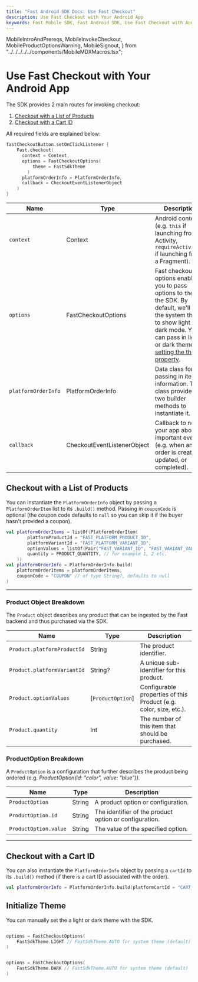 ```yaml
---
title: "Fast Android SDK Docs: Use Fast Checkout"
description: Use Fast Checkout with Your Android App
keywords: Fast Mobile SDK, Fast Android SDK, Use Fast Checkout with Android
---
```


  MobileIntroAndPrereqs,
  MobileInvokeCheckout,
  MobileProductOptionsWarning,
  MobileSignout,
} from "../../../../../components/MobileMDXMacros.tsx";

# Use Fast Checkout with Your Android App

<MobileInvokeCheckout
  sdkModuleName="fast-android"
  actionType="listener"
  actionName="fastCheckoutButton"
/>

The SDK provides 2 main routes for invoking checkout:

1. [Checkout with a List of Products](#checkout-with-a-list-of-products)
2. [Checkout with a Cart ID](#checkout-with-a-cart-id)

All required fields are explained below:

```kotlin
fastCheckoutButton.setOnClickListener {
	Fast.checkout(
	  context = Context,
	  options = FastCheckoutOptions(
		  theme = FastSdkTheme
		)
	  platformOrderInfo = PlatformOrderInfo,
	  callback = CheckoutEventListenerObject
	)
}
```

| Name                | Type                        | Description                                                                                                                                                                                                                     |
| ------------------- | --------------------------- | ------------------------------------------------------------------------------------------------------------------------------------------------------------------------------------------------------------------------------- |
| `context`           | Context                     | Android context (e.g. `this` if launching from an Activity, `requireActivity()` if launching from a Fragment).                                                                                                                  |
| `options`           | FastCheckoutOptions         | Fast checkout options enable you to pass options to `theme` the SDK. By default, we'll use the system theme to show light or dark mode. You can pass in light or dark theme by [setting the theme property](#initialize-theme). |
| `platformOrderInfo` | PlatformOrderInfo           | Data class for passing in item information. The class provides two builder methods to instantiate it.                                                                                                                           |
| `callback`          | CheckoutEventListenerObject | Callback to notify your app about important events (e.g. when an order is created, updated, or completed).                                                                                                                      |

## Checkout with a List of Products

You can instantiate the `PlatformOrderInfo` object by passing a `PlatformOrderItem` list to its `.build()` method. Passing in `couponCode` is optional (the coupon code defaults to `null` so you can skip it if the buyer hasn't provided a coupon).

```kotlin
val platformOrderItems = listOf(PlatformOrderItem(
        platformProductId = "FAST_PLATFORM_PRODUCT_ID",
        platformVariantId = "FAST_PLATFORM_VARIANT_ID",
        optionValues = listOf(Pair("FAST_VARIANT_ID", "FAST_VARIANT_VALUE_ID")),
        quantity = PRODUCT_QUANTITY, // for example 1, 2 etc.
    ))
val platformOrderInfo = PlatformOrderInfo.build(
	platformOrderItems = platformOrderItems,
	couponCode = "COUPON" // of type String?, defaults to null
)
```

---

### Product Object Breakdown

The `Product` object describes any product that can be ingested by the Fast backend and thus purchased via the SDK.

| Name                        | Type              | Description                                                       |
| --------------------------- | ----------------- | ----------------------------------------------------------------- |
| `Product.platformProductId` | String            | The product identifier.                                           |
| `Product.platformVariantId` | String?           | A unique sub-identifier for this product.                         |
| `Product.optionValues`      | [`ProductOption`] | Configurable properties of this Product (e.g. color, size, etc.). |
| `Product.quantity`          | Int               | The number of this item that should be purchased.                 |

### ProductOption Breakdown

<MobileProductOptionsWarning sdkFullName="Fast Android SDK" />

A `ProductOption` is a configuration that further describes the product being ordered (e.g. _ProductOption(id: "color", value: "blue"))._

| Name                  | Type   | Description                                            |
| --------------------- | ------ | ------------------------------------------------------ |
| `ProductOption`       | String | A product option or configuration.                     |
| `ProductOption.id`    | String | The identifier of the product option or configuration. |
| `ProductOption.value` | String | The value of the specified option.                     |

---

## Checkout with a Cart ID

You can also instantiate the `PlatformOrderInfo` object by passing a `cartId` to its `.build()` method (if there is a cart ID associated with the order).

```kotlin
val platformOrderInfo = PlatformOrderInfo.build(platformCartId = "CART_ID_FROM_FAST_BACKEND_INTEGRATION")
```

## Initialize Theme

You can manually set the a light or dark theme with the SDK.

```kotlin light theme

options = FastCheckoutOptions(
	FastSdkTheme.LIGHT // FastSdkTheme.AUTO for system theme (default)
)
```

```kotlin dark theme

options = FastCheckoutOptions(
	FastSdkTheme.DARK // FastSdkTheme.AUTO for system theme (default)
)
```
